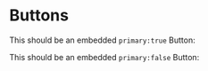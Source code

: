 
<Meta title="Example/Button/Docs" />

# Buttons

This should be an embedded `primary:true` Button:

<Story id="example-button--primary" />

This should be an embedded `primary:false` Button:

<Story id="example-button--primary&args=primary:false" />

